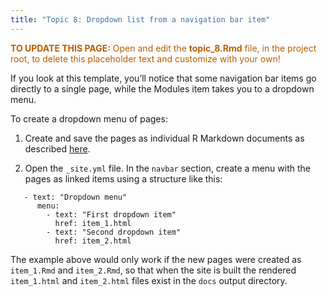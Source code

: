 ```yaml
---
title: "Topic 8: Dropdown list from a navigation bar item"
---
```


<p style="color: #ba5e00"><b>TO UPDATE THIS PAGE:</b> Open and edit the <b>topic_8.Rmd</b> file, in the project root, to delete this placeholder text and customize with your own!</p>

If you look at this template, you'll notice that some navigation bar items go directly to a single page, while the Modules item takes you to a dropdown menu. 

To create a dropdown menu of pages: 

1. Create and save the pages as individual R Markdown documents as described [here](module_1.html).

2. Open the `_site.yml` file. In the `navbar` section, create a menu with the pages as linked items using a structure like this: 

```
   - text: "Dropdown menu"
      menu:
        - text: "First dropdown item"
          href: item_1.html
        - text: "Second dropdown item"
          href: item_2.html
```

The example above would only work if the new pages were created as `item_1.Rmd` and `item_2.Rmd`, so that when the site is built the rendered `item_1.html` and `item_2.html` files exist in the `docs` output directory.
